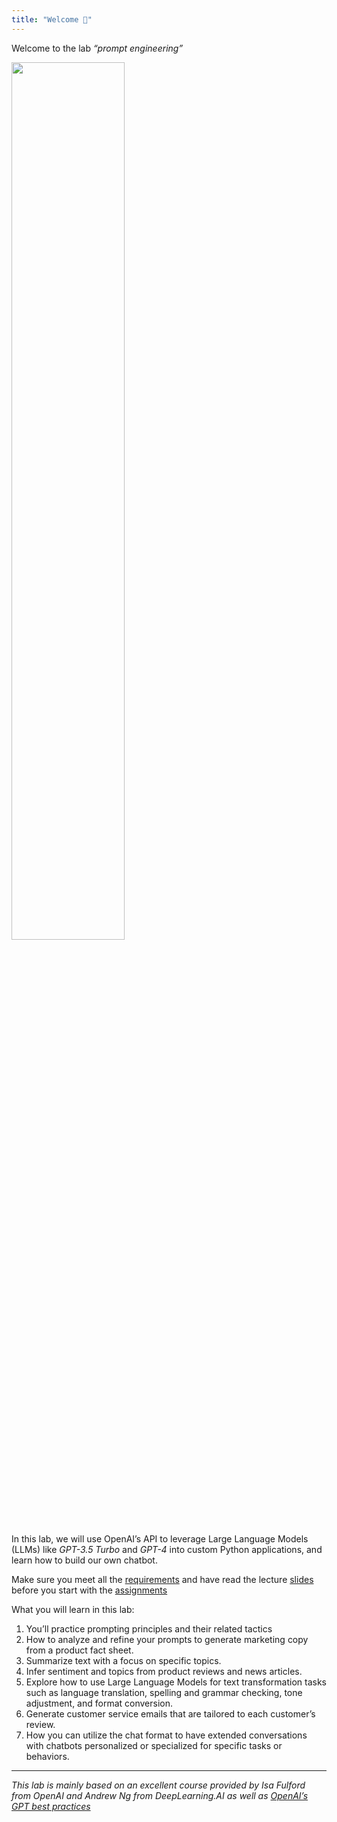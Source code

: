 ```yaml
---
title: "Welcome 👋"
---
```


Welcome to the lab *"prompt engineering"* 

![](/images/logo.png){width="60%"}

In this lab, we will use OpenAI's API to leverage Large Language Models (LLMs) like *GPT-3.5 Turbo* and *GPT-4* into custom Python applications, and learn how to build our own chatbot.

::: {.callout-important}
Make sure you meet all the [requirements](/requirements.qmd) and have read the lecture [slides](/slide.qmd) before you start with the [assignments](/assignments.qmd) 
:::

What you will learn in this lab:

1. You'll practice prompting principles and their related tactics 
2. How to analyze and refine your prompts to generate marketing copy from a product fact sheet.
3. Summarize text with a focus on specific topics.
4. Infer sentiment and topics from product reviews and news articles.
5. Explore how to use Large Language Models for text transformation tasks such as language translation, spelling and grammar checking, tone adjustment, and format conversion.
6. Generate customer service emails that are tailored to each customer's review.
7. How you can utilize the chat format to have extended conversations with chatbots personalized or specialized for specific tasks or behaviors.


---

*This lab is mainly based on an excellent course provided by Isa Fulford from OpenAI and Andrew Ng from DeepLearning.AI as well as [OpenAI's GPT best practices](https://platform.openai.com/docs/guides/gpt-best-practices)*